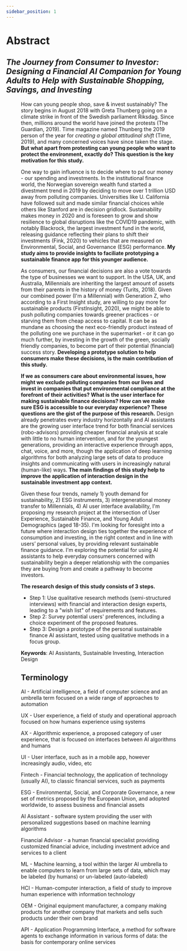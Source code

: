 ```yaml
---
sidebar_position: 1
---
```



# Abstract

## *The Journey from Consumer to Investor: Designing a Financial AI Companion for Young Adults to Help with Sustainable Shopping, Savings, and Investing*


<Figure caption="Climate protest in Geneva on 27th September, 2019" src={Geneve} refURL="https://commons.wikimedia.org/wiki/File:Gr%C3%A8veClimatGen%C3%A8ve-27sept2019-041-RuesBasses.jpg" refTitle="Wikimedia Commons" />

How can young people shop, save & invest sustainably? The story begins in August 2018 with Greta Thunberg going on a climate strike in front of the Swedish parliament Riksdag. Since then, millions around the world have joined the protests (The Guardian, 2019). Time magazine named Thunberg the 2019 person of the year for *creating a global attitudinal shift* (Time, 2019), and many concerned voices have since taken the stage. **But what apart from protesting can young people who want to protect the environment, exactly do? This question is the key motivation for this study.**

One way to gain influence is to decide where to put our money - our spending and investments. In the institutional finance world, the Norwegian sovereign wealth fund started a divestment trend in 2019 by deciding to move over 1 trillion USD away from polluting companies. Universities like U. California have followed suit and made similar financial choices while others like Stanford are in decision gridlock. Sustainability makes money in 2020 and is foreseen to grow and show resilience to global disruptions like the COVID19 pandemic, with notably Blackrock, the largest investment fund in the world, releasing guidance reflecting their plans to shift their investments (Fink, 2020) to vehicles that are measured on Environmental, Social, and Governance (ESG) performance. **My study aims to provide insights to faciliate prototyping a sustainable finance app for this younger audience.**

As consumers, our financial decisions are also a vote towards the type of businesses we want to support. In the USA, UK, and Australia, Millennials are inheriting the largest amount of assets from their parents in the history of money (Turits, 2018). Given our combined power (I'm a Millennial) with Generation Z, who according to a First Insight study, are willing to pay more for sustainable products (FirstInsight, 2020), we might be able to push polluting companies towards greener practices - or starving them from cheap access to capital. It can be as mundane as choosing the next eco-friendly product instead of the polluting one we purchase in the supermarket - or it can go much further, by investing in the growth of the green, socially friendly companies, to become part of their potential (financial) success story. **Developing a prototype solution to help consumers make these decisions, is the main contribution of this study.**

**If we as consumers care about environmental issues, how might we exclude polluting companies from our lives and invest in companies that put environmental compliance at the forefront of their activities? What is the user interface for making sustainable finance decisions? How can we make sure ESG is accessible to our everyday experience? These questions are the gist of the purpose of this research.** Design already penetrates every industry horizontally and AI assistants are the growing user interface trend for both financial services (robo-advisors) providing cheaper financial analysis at scale with little to no human intervention, and for the youngest generations, providing an interactive experience through apps, chat, voice, and more, though the application of deep learning algorithms for both analyzing large sets of data to produce insights and communicating with users in increasingly natural (human-like) ways. **The main findings of this study help to improve the application of interaction design in the sustainable investment app context.**

Given these four trends, namely 1) youth demand for sustainability, 2) ESG instruments, 3) intergenerational money transfer to Millennials, 4) AI user interface availability, I'm proposing my research project at the intersection of User Experience, Sustainable Finance, and Young Adult Demographics (aged 18-35). I'm looking for foresight into a future where interaction design ties together the experience of consumption and investing, in the right context and in line with users’ personal values, by providing relevant sustainable finance guidance. I'm exploring the potential for using AI assistants to help everyday consumers concerned with sustainability begin a deeper relationship with the companies they are buying from and create a pathway to become investors. 

**The research design of this study consists of 3 steps.**  

- Step 1: Use qualitative research methods (semi-structured interviews) with financial and interaction design experts, leading to a "wish list" of requirements and features.
- Step 2: Survey potential users' preferences, including a choice experiment of the proposed features. 
- Step 3: Design a prototype of the personal sustainable finance AI assistant, tested using qualitative methods in a focus group.

**Keywords**: 
AI Assistants, Sustainable Investing, Interaction Design


## Terminology

AI - Artificial intelligence, a field of computer science and an umbrella term focused on a wide range of approaches to automation

UX - User experience, a field of study and operational approach focused on how humans experience using systems

AX - Algorithmic experience, a proposed category of user experience, that is focused on interfaces between AI algorithms and humans

UI - User interface, such as in a mobile app, however increasingly audio, video, etc

Fintech - Financial technology, the application of technology (usually AI), to classic financial services, such as payments

ESG - Environmental, Social, and Corporate Governance, a new set of metrics proposed by the European Union, and adopted worldwide, to assess business and financial assets

AI Assistant - software system providing the user with personalized suggestions based on machine learning algorithms

Financial Advisor - a human financial specialist providing customized financial advice, including investment advice and services to a client

ML - Machine learning, a tool within the larger AI umbrella to enable computers to learn from large sets of data, which may be labeled (by humans) or un-labeled (auto-labeled)

HCI - Human-computer interaction, a field of study to improve human experience with information technology

OEM - Original equipment manufacturer, a company making products for another company that markets and sells such products under their own brand

API - Application Programming Interface, a method for software agents to exchange information in various forms of data: the basis for contemporary online services


